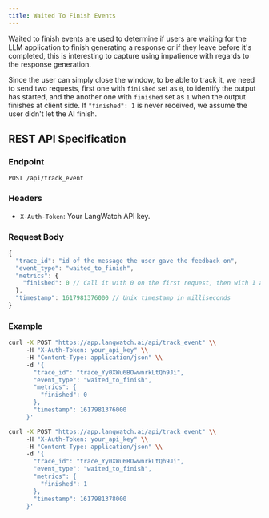 ```yaml
---
title: Waited To Finish Events
---
```


Waited to finish events are used to determine if users are waiting for the LLM application to finish generating a response or if they leave before it's completed, this is interesting to capture using impatience with regards to the response generation.

Since the user can simply close the window, to be able to track it, we need to send two requests, first one with `finished` set as `0`, to identify the output has started, and the another one with `finished` set as `1` when the output finishes at client side. If `"finished": 1` is never received, we assume the user didn't let the AI finish.

## REST API Specification

### Endpoint

`POST /api/track_event`

### Headers

- `X-Auth-Token`: Your LangWatch API key.

### Request Body

```javascript
{
  "trace_id": "id of the message the user gave the feedback on",
  "event_type": "waited_to_finish",
  "metrics": {
    "finished": 0 // Call it with 0 on the first request, then with 1 after the messages finishes rendering
  },
  "timestamp": 1617981376000 // Unix timestamp in milliseconds
}
```

### Example

```bash
curl -X POST "https://app.langwatch.ai/api/track_event" \\
     -H "X-Auth-Token: your_api_key" \\
     -H "Content-Type: application/json" \\
     -d '{
       "trace_id": "trace_Yy0XWu6BOwwnrkLtQh9Ji",
       "event_type": "waited_to_finish",
       "metrics": {
         "finished": 0
       },
       "timestamp": 1617981376000
     }'

curl -X POST "https://app.langwatch.ai/api/track_event" \\
     -H "X-Auth-Token: your_api_key" \\
     -H "Content-Type: application/json" \\
     -d '{
       "trace_id": "trace_Yy0XWu6BOwwnrkLtQh9Ji",
       "event_type": "waited_to_finish",
       "metrics": {
         "finished": 1
       },
       "timestamp": 1617981378000
     }'
```
